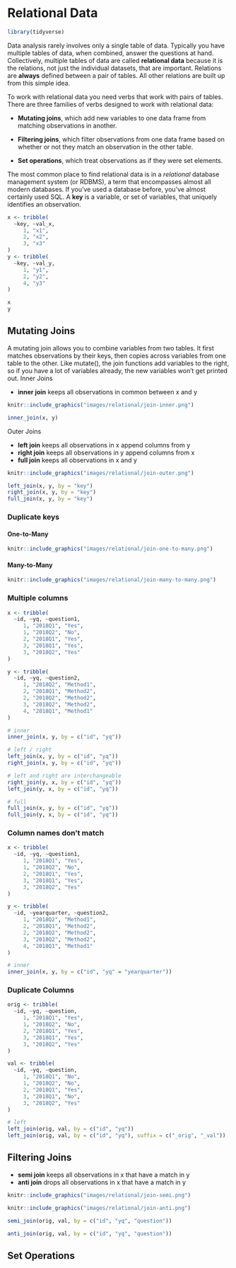 # Relational Data

```r
library(tidyverse)
```


Data analysis rarely involves only a single table of data. Typically you have multiple tables of data, when combined, answer the questions at hand. Collectively, multiple tables of data are called __relational data__ because it is the relations, not just the individual datasets, that are important. Relations are **always** defined between a pair of tables. All other relations are built up from this simple idea.

To work with relational data you need verbs that work with pairs of tables. There are three families of verbs designed to work with relational data:

* __Mutating joins__, which add new variables to one data frame from matching
  observations in another.

* __Filtering joins__, which filter observations from one data frame based on
  whether or not they match an observation in the other table.

* __Set operations__, which treat observations as if they were set elements.

The most common place to find relational data is in a _relational_ database management system (or RDBMS), a term that encompasses almost all modern databases. If you've used a database before, you've almost certainly used SQL. A **key** is a variable, or set of variables, that uniquely identifies an observation.

```r
x <- tribble(
  ~key, ~val_x,
     1, "x1",
     2, "x2",
     3, "x3"
)
y <- tribble(
  ~key, ~val_y,
     1, "y1",
     2, "y2",
     4, "y3"
)

x
y
```


## Mutating Joins

A mutating join allows you to combine variables from two tables. It first matches observations by their keys, then copies across variables from one table to the other. Like mutate(), the join functions add variables to the right, so if you have a lot of variables already, the new variables won’t get printed out.
Inner Joins

*  **inner join** keeps all observations in common between x and y

```r
knitr::include_graphics("images/relational/join-inner.png")
```

```r
inner_join(x, y)
```

Outer Joins

*  **left join** keeps all observations in x append columns from y
*  **right join** keeps all observations in y append columns from x
*  **full join** keeps all observations in x and y

```r
knitr::include_graphics("images/relational/join-outer.png")
```

```r
left_join(x, y, by = "key")
right_join(x, y, by = "key")
full_join(x, y, by = "key")
```


### Duplicate keys

#### **One-to-Many**
```r
knitr::include_graphics("images/relational/join-one-to-many.png")
```

#### **Many-to-Many**
```r
knitr::include_graphics("images/relational/join-many-to-many.png")
```

### Multiple columns

```r
x <- tribble(
  ~id, ~yq, ~question1,
     1, "2018Q1", "Yes",
     1, "2018Q2", "No",
     2, "2018Q1", "Yes",
     3, "2018Q1", "Yes",
     3, "2018Q2", "Yes"
)

y <- tribble(
  ~id, ~yq, ~question2,
     1, "2018Q2", "Method1",
     2, "2018Q1", "Method2",
     2, "2018Q2", "Method2",
     3, "2018Q2", "Method2",
     4, "2018Q1", "Method1"
)

# inner
inner_join(x, y, by = c("id", "yq"))

# left / right
left_join(x, y, by = c("id", "yq"))
right_join(x, y, by = c("id", "yq"))

# left and right are interchangeable
right_join(y, x, by = c("id", "yq"))
left_join(y, x, by = c("id", "yq"))

# full
full_join(x, y, by = c("id", "yq"))
full_join(y, x, by = c("id", "yq"))
```



### Column names don't match
```r
x <- tribble(
  ~id, ~yq, ~question1,
     1, "2018Q1", "Yes",
     1, "2018Q2", "No",
     2, "2018Q1", "Yes",
     3, "2018Q1", "Yes",
     3, "2018Q2", "Yes"
)

y <- tribble(
  ~id, ~yearquarter, ~question2,
     1, "2018Q2", "Method1",
     2, "2018Q1", "Method2",
     2, "2018Q2", "Method2",
     3, "2018Q2", "Method2",
     4, "2018Q1", "Method1"
)

# inner
inner_join(x, y, by = c("id", "yq" = "yearquarter"))
```


### Duplicate Columns

```r
orig <- tribble(
  ~id, ~yq, ~question,
     1, "2018Q1", "Yes",
     1, "2018Q2", "No",
     2, "2018Q1", "Yes",
     3, "2018Q1", "Yes",
     3, "2018Q2", "Yes"
)

val <- tribble(
  ~id, ~yq, ~question,
     1, "2018Q1", "No",
     1, "2018Q2", "No",
     2, "2018Q1", "Yes",
     3, "2018Q1", "No",
     3, "2018Q2", "Yes"
)

# left
left_join(orig, val, by = c("id", "yq"))
left_join(orig, val, by = c("id", "yq"), suffix = c("_orig", "_val"))
```


## Filtering Joins

*  **semi join** keeps all observations in x that have a match in y
*  **anti join** drops all observations in x that have a match in y

```r
knitr::include_graphics("images/relational/join-semi.png")
```
```r
knitr::include_graphics("images/relational/join-anti.png")
```

```r

semi_join(orig, val, by = c("id", "yq", "question"))

anti_join(orig, val, by = c("id", "yq", "question"))
```





## Set Operations
